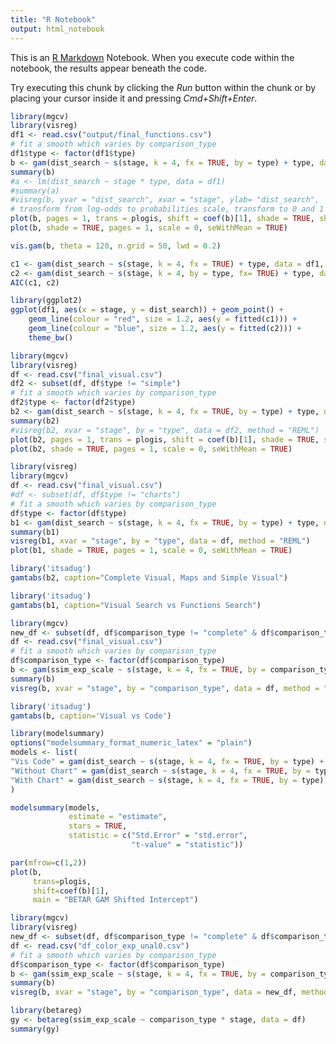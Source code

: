 ```yaml
---
title: "R Notebook"
output: html_notebook
---
```


This is an [R Markdown](http://rmarkdown.rstudio.com) Notebook. When you execute code within the notebook, the results appear beneath the code. 

Try executing this chunk by clicking the *Run* button within the chunk or by placing your cursor inside it and pressing *Cmd+Shift+Enter*. 


```r
library(mgcv)
library(visreg)
df1 <- read.csv("output/final_functions.csv")
# fit a smooth which varies by comparison_type
df1$type <- factor(df1$type)
b <- gam(dist_search ~ s(stage, k = 4, fx = TRUE, by = type) + type, data = df1, family = betar(link="logit"), method = "REML")
summary(b)
#a <- lm(dist_search ~ stage * type, data = df1)
#summary(a)
#visreg(b, yvar = "dist_search", xvar = "stage", ylab= "dist_search",  by = "type", data = df1, method = "REML")
# transform from log-odds to probabilities scale, transform to 0 and 1
plot(b, pages = 1, trans = plogis, shift = coef(b)[1], shade = TRUE, shade.col = "lightgreen", col= "purple")
plot(b, shade = TRUE, pages = 1, scale = 0, seWithMean = TRUE)
```

```r
vis.gam(b, theta = 120, n.grid = 50, lwd = 0.2)
```



```r
c1 <- gam(dist_search ~ s(stage, k = 4, fx = TRUE) + type, data = df1, family = betar(link="logit"), method = "REML")
c2 <- gam(dist_search ~ s(stage, k = 4, by = type, fx= TRUE) + type, data = df1, family = betar(link="logit"), method = "REML")
AIC(c1, c2)
```

```r
library(ggplot2)
ggplot(df1, aes(x = stage, y = dist_search)) + geom_point() +
    geom_line(colour = "red", size = 1.2, aes(y = fitted(c1))) +
    geom_line(colour = "blue", size = 1.2, aes(y = fitted(c2))) +
    theme_bw()
```


```r
library(mgcv)
library(visreg)
df <- read.csv("final_visual.csv")
df2 <- subset(df, df$type != "simple")  
# fit a smooth which varies by comparison_type
df2$type <- factor(df2$type)
b2 <- gam(dist_search ~ s(stage, k = 4, fx = TRUE, by = type) + type, data = df2, family = betar(link="logit"), method = "REML")
summary(b2)
#visreg(b2, xvar = "stage", by = "type", data = df2, method = "REML")
plot(b2, pages = 1, trans = plogis, shift = coef(b)[1], shade = TRUE, shade.col = "lightgreen", col= "purple")
plot(b2, shade = TRUE, pages = 1, scale = 0, seWithMean = TRUE)
```


```r
library(visreg)
library(mgcv)
df <- read.csv("final_visual.csv")
#df <- subset(df, df$type != "charts")  
# fit a smooth which varies by comparison_type
df$type <- factor(df$type)
b1 <- gam(dist_search ~ s(stage, k = 4, fx = TRUE, by = type) + type, data = df, family = quasibinomial(link="logit"), method = "REML")
summary(b1)
visreg(b1, xvar = "stage", by = "type", data = df, method = "REML")
plot(b1, shade = TRUE, pages = 1, scale = 0, seWithMean = TRUE)
```

```r
library('itsadug')
gamtabs(b2, caption="Complete Visual, Maps and Simple Visual")
```

```r
library('itsadug')
gamtabs(b1, caption="Visual Search vs Functions Search")
```



```r
library(mgcv)
new_df <- subset(df, df$comparison_type != "complete" & df$comparison_type != "charts")  
df <- read.csv("final_visual.csv")
# fit a smooth which varies by comparison_type
df$comparison_type <- factor(df$comparison_type)
b <- gam(ssim_exp_scale ~ s(stage, k = 4, fx = TRUE, by = comparison_type) + comparison_type, data = df, family = betar(link="logit"), method = "REML")
summary(b)
visreg(b, xvar = "stage", by = "comparison_type", data = df, method = "REML")
```


```r
library('itsadug')
gamtabs(b, caption='Visual vs Code')
```


```r
library(modelsummary)
options("modelsummary_format_numeric_latex" = "plain")
models <- list(
"Vis Code" = gam(dist_search ~ s(stage, k = 4, fx = TRUE, by = type) + type, data = df1, family = betar(link="logit"), method = "REML"),
"Without Chart" = gam(dist_search ~ s(stage, k = 4, fx = TRUE, by = type) + type, data = df2, family = betar(link="logit"), method = "REML"),
"With Chart" = gam(dist_search ~ s(stage, k = 4, fx = TRUE, by = type) + type, data = df, family = betar(link="logit"), method = "REML")
)

modelsummary(models, 
             estimate = "estimate",
             stars = TRUE,              
             statistic = c("Std.Error" = "std.error", 
                           "t-value" = "statistic"))
```




```r
par(mfrow=c(1,2))
plot(b,
     trans=plogis,
     shift=coef(b)[1],
     main = "BETAR GAM Shifted Intercept")
```

```r
library(mgcv)
library(visreg)
new_df <- subset(df, df$comparison_type != "complete" & df$comparison_type != "simple")  
df <- read.csv("df_color_exp_unal0.csv")
# fit a smooth which varies by comparison_type
df$comparison_type <- factor(df$comparison_type)
b <- gam(ssim_exp_scale ~ s(stage, k = 4, fx = TRUE, by = comparison_type) + comparison_type, data = new_df, family = quasibinomial(), method = "REML")
summary(b)
visreg(b, xvar = "stage", by = "comparison_type", data = new_df, method = "REML")
```


```r
library(betareg)
gy <- betareg(ssim_exp_scale ~ comparison_type * stage, data = df)
summary(gy)
```

